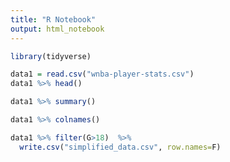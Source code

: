 ```yaml
---
title: "R Notebook"
output: html_notebook
---
```


```r
library(tidyverse)

data1 = read.csv("wnba-player-stats.csv")
data1 %>% head()
```

```r
data1 %>% summary()
```


```r
data1 %>% colnames()
```


```r
data1 %>% filter(G>18)  %>% 
  write.csv("simplified_data.csv", row.names=F)
```



